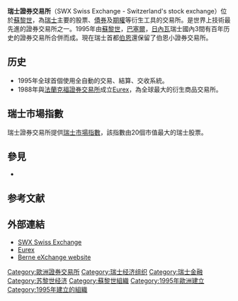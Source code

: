 {{coord|47|22|16|N|8|31|54|E|display=title}}
{{Infobox company
| name             = SIX Swiss Exchange
| logo = [[File:_SIX_Swiss_Exchange_logo.svg|frameless]]
| logo_caption =
| native_name      = <!-- Company's name in home country language -->
| native_name_lang = de
| type             = [[证券交易所|证券交易所]]
| image =Zuerich Boerse.jpg
| image_caption = 瑞士證券交易所外景
| traded_as        = 
| ISIN             = 
| industry         = 
| fate             = 
| predecessor      = 
| successor        = 
| foundation       = 1995
| founder          = 
| defunct          = 
| location_city    = [[瑞士|瑞士]][[蘇黎士|蘇黎士]]
| location_country = 
| locations        = <!-- Number of locations, stores, offices &c. -->
| area_served      = 
| key_people       = Chris Landis <br />([[首席执行官|CEO]])<br />Alexandre Zeller<br />([[會長|會長]]) 
| products         = 
| services         = 
| revenue          = 1,148 十億 [[瑞士法郎|CHF]] (2014)<ref name=gb2014/>
| operating_income = 
| net_income       = 
| assets           = 
| equity           = 
| num_employees    = 165 人(2014年12月31日)<ref name=gb2014>[http://www.six-group.com/dam/about/downloads/report/annual/2014/six-annual-report-2014-en.pdf Annual Report 2014 SIX Group AG] {{Wayback|url=http://www.six-group.com/dam/about/downloads/report/annual/2014/six-annual-report-2014-en.pdf |date=20151208111904 }} April 2015</ref>
| homepage         = [http://www.six-swiss-exchange.com/ www.six-swiss-exchange.com]
}}

'''瑞士證券交易所'''（SWX Swiss Exchange - Switzerland's stock exchange）位於[[蘇黎世|蘇黎世]]，為[[瑞士|瑞士]]主要的股票、[[債券|債券]]及[[期權|期權]]等衍生工具的交易所。是世界上技術最先進的證券交易所之一。1995年由[[蘇黎世|蘇黎世]]，[[巴塞爾|巴塞爾]]，[[日內瓦|日內瓦]]瑞士國內3間有百年历史的證券交易所合併而成。現在瑞士首都[[伯恩|伯恩]]還保留了伯恩小證券交易所。

== 历史 ==
* 1995年全球首個使用全自動的交易、結算、交收系統。
* 1988年與[[法蘭克福證券交易所|法蘭克福證券交易所]]成立[[Eurex|Eurex]]，為全球最大的衍生商品交易所。

== 瑞士市場指數 ==
瑞士證券交易所提供[[瑞士市場指數|瑞士市場指數]]，該指數由20個市值最大的瑞士股票。

==參見==
* {{link-ru|莫斯科交易所|Московская биржа}}

==参考文献==
{{reflist}}

== 外部連結 ==
* [https://web.archive.org/web/20080830040715/http://www.swx.com/ SWX Swiss Exchange]
* [http://www.eurexchange.com/ Eurex] {{Wayback|url=http://www.eurexchange.com/ |date=20180327080723 }}
* [https://web.archive.org/web/20180208064816/https://www.berne-x.com/ Berne eXchange website]

{{Stock exchanges top 20}}
{{世界交易所联合会}}
{{authority control}}
[[Category:歐洲證券交易所|Category:歐洲證券交易所]]
[[Category:瑞士经济组织|Category:瑞士经济组织]]
[[Category:瑞士金融|Category:瑞士金融]]
[[Category:苏黎世经济|Category:苏黎世经济]]
[[Category:蘇黎世組織|Category:蘇黎世組織]]
[[Category:1995年歐洲建立|Category:1995年歐洲建立]]
[[Category:1995年建立的組織|Category:1995年建立的組織]]